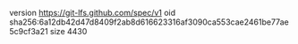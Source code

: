 version https://git-lfs.github.com/spec/v1
oid sha256:6a12db42d47d8409f2ab8d616623316af3090ca553cae2461be77ae5c9cf3a21
size 4430
